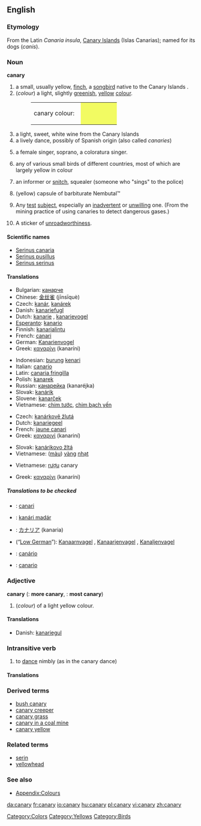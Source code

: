 {{wikipedia}}
==English==

===Etymology===
From the Latin ''Canaria insula'', [[Canary Islands]] (Islas Canarias); named for its dogs (''canis'').

===Noun===
'''canary'''

# a small, usually yellow, [[finch]], a [[songbird]] native to the Canary Islands . 
# (''colour'') a light, slightly [[green]]ish, [[yellow]] [[colour]].
#: <table><tr><td>canary colour: &nbsp;</td><td bgcolor="#F2FB62" width="80">&nbsp; </td></tr></table>
# a light, sweet, white wine from the Canary Islands
# a lively dance, possibly of Spanish origin (also called ''canaries'')
# {{colloquial}} a female singer, soprano, a coloratura singer.
# any of various small birds of different countries, most of which are largely yellow in colour
# {{slang}} an informer or [[snitch]], squealer (someone who "sings" to the police)
# {{slang}} (yellow) capsule of barbiturate Nembutal™
# {{italbrac|metaphorically}} Any [[test]] [[subject]], especially an [[inadvertent]] or [[unwilling]] one.  (From the mining practice of using canaries to detect dangerous gases.)
# {{italbrac|Australia|colloquial}} A sticker of [[unroadworthiness]].

====Scientific names====
*[[Serinus canaria]]
*[[Serinus pusillus]]
*[[Serinus serinus]]

====Translations====
{{top|Bird from Canary Islands}}
*Bulgarian: [[кaнaрчe]] {{n}}
*Chinese: [[金丝雀]] (jīnsīquè)
*Czech: [[kanár]], [[kanárek]] {{m}}
*Danish: [[kanariefugl]] {{g|Danish}}
*Dutch: [[kanarie]] {{m}}, [[kanarievogel]] {{m}}
*[[Esperanto]]: [[kanario]]
*Finnish: [[kanarialintu]]
*French: [[canari]] {{m}}
*German: [[Kanarienvogel]] {{m}}
*Greek: [[καναρίνι]] (kanaríni) {{n}}
{{mid}}
*Indonesian: [[burung]] [[kenari]] 
*Italian: [[canario]] {{m}}
*Latin: [[canaria fringilla]]
*Polish: [[kanarek]] {{m}}
*Russian: [[кaнaрeйкa]] (kanaréjka) {{f}}
*Slovak: [[kanárik]] {{m}}
*Slovene: [[kanarček]] {{m}}
*Vietnamese: [[chim tước]], [[chim bạch yến]]
{{bottom}}

{{top|Colour}}
*Czech: [[kanárkově žlutá]] {{f}}
*Dutch: [[kanariegeel]] {{n}} 
*French: [[jaune canari]] {{m}}
*Greek: [[καναρινί]] (kanariní) {{n}}
{{mid}}
*Slovak: [[kanárikovo žltá]] {{f}}
*Vietnamese: ([[màu]]) [[vàng]] [[nhạt]]
{{bottom}}

{{top|Wine}}
*Vietnamese: [[rượu]] canary
{{mid}}
{{bottom}}

{{top|Dance}}
{{mid}}
{{bottom}}

{{top|Soprano}}
{{mid}}
{{bottom}}

{{top|Small yellow bird in general}}
*Greek: [[καναρίνι]] (kanaríni) {{n}}
{{mid}}
{{bottom}}

{{top|Squealer}}
{{mid}}
{{bottom}}

{{top|Nembutal-capsule}}
{{mid}}
{{bottom}}

{{top|Test object}}
{{mid}}
{{bottom}}

=====Translations to be checked=====
{{checktrans}}
*{{ttbc|Catalan}}: [[canari]] {{m}}
*{{ttbc|Hungarian}}: [[kanári madár]]
*{{ttbc|Japanese}}: [[カナリア]] (kanaria)
*{{ttbc|Low Saxon}} (“[[Low German]]”): [[Kanaarnvagel]] {{m}}, [[Kanaarjenvagel]] {{m}}, [[Kanaljenvagel]] {{m}}
*{{ttbc|Portuguese}}: [[canário]] {{m}}
*{{ttbc|Spanish}}: [[canario]] {{m}}

===Adjective===
'''canary'''  ({{compar}}: '''more canary''', {{superl}}: '''most canary''')

# (''colour'') of a light yellow colour.

====Translations====
{{top}}
*Danish: [[kanariegul]]
{{mid}}
{{bottom}}

===Intransitive verb===
{{en-verb|canar|i|ed}}

# to [[dance]] nimbly (as in the canary dance)

====Translations====
{{top}}
{{mid}}
{{bottom}}

===Derived terms===
*[[bush canary]]
*[[canary creeper]]
*[[canary grass]]
*[[canary in a coal mine]]
*[[canary yellow]]

===Related terms===
*[[serin]]
*[[yellowhead]]

===See also===
*[[Wiktionary_Appendix:Colours|Appendix:Colours]]

[[Category:Colors]]
[[Category:Yellows]]
[[Category:Birds]]

[[da:canary]]
[[fr:canary]]
[[io:canary]]
[[hu:canary]]
[[pl:canary]]
[[vi:canary]]
[[zh:canary]]